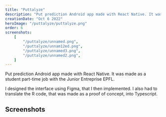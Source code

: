 ```yaml
---
title: "Puttalyze"
description: "Put prediction Android app made with React Native. It was made as a student part-time job with the Junior Entreprise EPFL."
creationDate: "Oct 6 2022"
heroImage: "/puttalyze/puttalyze.png"
order: 6
screenshots:
    [
        "/puttalyze/unnamed.png",
        "/puttalyze/unnam12ed.png",
        "/puttalyze/unnamed3.png",
        "/puttalyze/unnamed2.png",
    ]
---
```


Put prediction Android app made with React Native.
It was made as a student part-time job with the Junior Entreprise EPFL.

I designed the interface using Figma, that I then implemented.
I also had to translate the R code, that was made as a proof of concept, into Typescript.

<div class="divider my-2"></div>

## Screenshots


<ScreenshotList screenshots={frontmatter.screenshots} />
